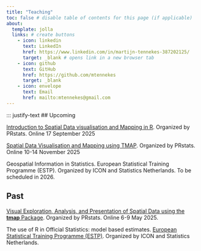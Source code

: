 ```yaml
---
title: "Teaching"
toc: false # disable table of contents for this page (if applicable)
about: 
  template: jolla 
  links: # create buttons
    - icon: linkedin
      text: LinkedIn
      href: https://www.linkedin.com/in/martijn-tennekes-387202125/
      target: _blank # opens link in a new browser tab
    - icon: github
      text: GitHub
      href: https://github.com/mtennekes
      target: _blank 
    - icon: envelope
      text: Email
      href: mailto:mtennekes@gmail.com
---
```


::: justify-text
## Upcoming

[Introduction to Spatial Data visualisation and Mapping in R](https://www.prstats.org/course/free-introduction-to-spatial-data-visualisation-and-mapping-in-r-fmap01/). Organized by PRstats. Online 17 September 2025

[Spatial Data Visualisation and Mapping using TMAP](https://www.prstats.org/course/spatial-data-visualisation-and-mapping-using-tmap-tmap02/). Organized by PRstats. Online 10-14 November 2025

Geospatial Information in Statistics. European Statistical Training Programme (ESTP). Organized by ICON and Statistics Netherlands. To be scheduled in 2026.

## Past

[Visual Exploration, Analysis, and Presentation of Spatial Data using the **tmap** Package](https://www.prstats.org/course/visual-exploration-analysis-and-presentation-of-spatial-data-using-the-tmap-package-tmap01/). Organized by PRstats. Online 6-9 May 2025.

The use of R in Official Statistics: model based estimates. [European Statistical Training Programme (ESTP)](https://cros.ec.europa.eu/book-page/government-finance-statistics-and-excessive-deficit-procedure-part-i-and-part-ii-2025-3). Organized by ICON and Statistics Netherlands.


